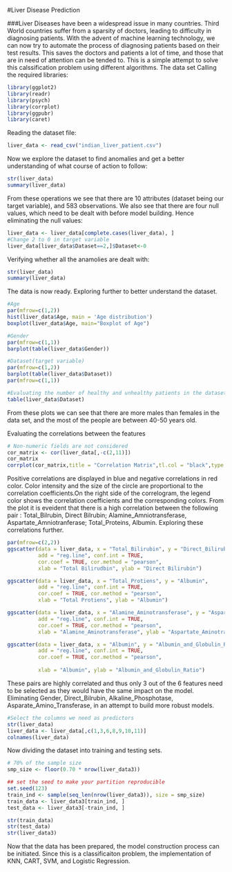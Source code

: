 #Liver Disease Prediction 

###Liver Diseases have been a widespread issue in many countries. Third World countries suffer from a sparsity of doctors, leading to difficulty in diagnosing patients. With the advent of machine learning technology, we can now try to automate the process of diagnosing patients based on their test results. This saves the doctors and patients a lot of time, and those that are in need of attention can be tended to. This is a simple attempt to solve this calssification problem using different algorithms.
The data set 
Calling the required libraries:

```r
library(ggplot2) 
library(readr)
library(psych)
library(corrplot)
library(ggpubr)
library(caret)
```

Reading the dataset file:
```r
liver_data <- read_csv("indian_liver_patient.csv")
```

Now we explore the dataset to find anomalies and get a better understanding of what course of action to follow:

```r
str(liver_data) 
summary(liver_data) 
```

From these operations we see that there are 10 attributes (dataset being our target variable), and 583 observations. We also see that there are four null values, which need to be dealt with before model building. Hence eliminating the null values:

```r
liver_data <- liver_data[complete.cases(liver_data), ]
#Change 2 to 0 in target variable 
liver_data[liver_data$Dataset==2,]$Dataset<-0
```

Verifying whether all the anamolies are dealt with:
```r
str(liver_data)
summary(liver_data)
```

The data is now ready. Exploring further to better understand the dataset.
```r
#Age
par(mfrow=c(1,2))
hist(liver_data$Age, main = 'Age distribution')
boxplot(liver_data$Age, main="Boxplot of Age")

#Gender
par(mfrow=c(1,1))
barplot(table(liver_data$Gender))

#Dataset(target variable)
par(mfrow=c(1,2))
barplot(table(liver_data$Dataset))
par(mfrow=c(1,1))

#Evaluating the number of healthy and unhealthy patients in the dataset(1=unhealthey, 0=healthy)
table(liver_data$Dataset)
```

From these plots we can see that there are more males than females in the data set, and the most of the people are between 40-50 years old.

Evaluating the correlations between the features

```r
# Non-numeric fields are not considered
cor_matrix <- cor(liver_data[,-c(2,11)]) 
cor_matrix
corrplot(cor_matrix,title = "Correlation Matrix",tl.col = "black",type = "upper")
```

Positive correlations are displayed in blue and negative correlations in red color. Color intensity and the size of the circle are proportional to the correlation coefficients.On the right side of the correlogram, the legend color shows the correlation coefficients and the corresponding colors. From the plot it is eveident that there is a high correlation between the following pair : Total_Bilrubin, Direct Bilrubin; Alamine_Amniotransferase, Aspartate_Amniotranferase; Total_Proteins, Albumin. Exploring these correlations further.
```r
par(mfrow=c(2,2))
ggscatter(data = liver_data, x = "Total_Bilirubin", y = "Direct_Bilirubin", 
          add = "reg.line", conf.int = TRUE, 
          cor.coef = TRUE, cor.method = "pearson",
          xlab = "Total Bilirudbin", ylab = "Direct Bilirubin")

ggscatter(data = liver_data, x = "Total_Protiens", y = "Albumin", 
          add = "reg.line", conf.int = TRUE, 
          cor.coef = TRUE, cor.method = "pearson",
          xlab = "Total Protiens", ylab = "Albumin")

ggscatter(data = liver_data, x = "Alamine_Aminotransferase", y = "Aspartate_Aminotransferase", 
          add = "reg.line", conf.int = TRUE, 
          cor.coef = TRUE, cor.method = "pearson",
          xlab = "Alamine_Aminotransferase", ylab = "Aspartate_Aminotransferase")

ggscatter(data = liver_data, x = "Albumin", y = "Albumin_and_Globulin_Ratio", 
          add = "reg.line", conf.int = TRUE, 
          cor.coef = TRUE, cor.method = "pearson",
          
          xlab = "Albumin", ylab = "Albumin_and_Globulin_Ratio")
```
These pairs are highly correlated and thus only 3 out of the 6 features need to be selected as they would have the same impact on the model. Eliminating Gender, Direct_Bilrubin, Alkaline_Phosphotase, Asparate_Amino_Transferase, in an attempt to build more robust models.
```r
#Select the columns we need as predictors
str(liver_data)
liver_data <- liver_data[,c(1,3,6,8,9,10,11)]
colnames(liver_data)
```

Now dividing the dataset into training and testing sets.
```r
# 70% of the sample size
smp_size <- floor(0.70 * nrow(liver_data3))

## set the seed to make your partition reproducible
set.seed(123)
train_ind <- sample(seq_len(nrow(liver_data3)), size = smp_size)
train_data <- liver_data3[train_ind, ]
test_data <- liver_data3[-train_ind, ]

str(train_data)
str(test_data)
str(liver_data3)
```
Now that the data has been prepared, the model construction process can be initiated. Since this is a classificaiton problem, the implementation of KNN, CART, SVM, and Logistic Regression.



